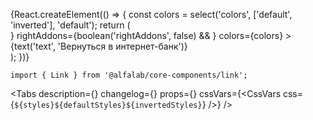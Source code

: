 




<Meta
    title='Компоненты/Link'
    component={Link}
/>


<!-- Canvas -->

<Story name='Link'>
    {React.createElement(() => {
        const colors = select('colors', ['default', 'inverted'], 'default');
        return (
            <div style={{
                backgroundColor: colors === 'inverted' ? 'var(--color-light-bg-primary-inverted)' : 'transparent',
                padding: '8px',
                position: 'absolute',
                top: 0,
                left: 0,
                right: 0,
                bottom: 0,
            }}>
                <Typography.Text view='primary-medium'>
                    <Link
                        view={select('view', VIEWS, 'primary')}
                        pseudo={boolean('pseudo', false)}
                        underline={boolean('underline', true)}
                        href={text('href', '')}
                        leftAddons={boolean('leftAddons', false) && <StarMIcon />}
                        rightAddons={boolean('rightAddons', false) && <StarMIcon />}
                        colors={colors}
                    >
                        {text('text', 'Вернуться в интернет-банк')}
                    </Link>
                </Typography.Text>
            </div>
        );
    })}
</Story>


<!-- Docs -->

<ComponentHeader
    name='Link'
    version={version}
    package='@alfalab/core-components/link'
    stage={3}
/>

```tsx
import { Link } from '@alfalab/core-components/link';
```

<Tabs
    description={<Description />}
    changelog={<Changelog />}
    props={<Props of={Link} />}
    cssVars={<CssVars css={`${styles}${defaultStyles}${invertedStyles}`} />}
/>

